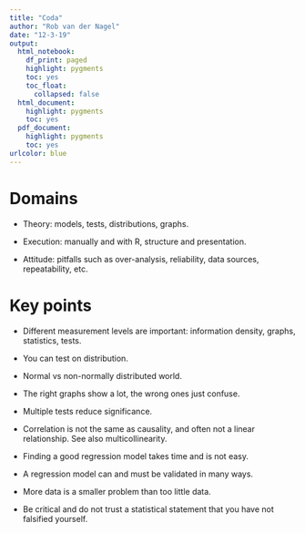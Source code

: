 ```yaml
---
title: "Coda"
author: "Rob van der Nagel"
date: "12-3-19"
output:
  html_notebook:
    df_print: paged
    highlight: pygments
    toc: yes
    toc_float:
      collapsed: false
  html_document:
    highlight: pygments
    toc: yes
  pdf_document:
    highlight: pygments
    toc: yes
urlcolor: blue
---
```


# Domains

* Theory: models, tests, distributions, graphs.

* Execution: manually and with R, structure and presentation.

* Attitude: pitfalls such as over-analysis, reliability, data sources, repeatability, etc.

# Key points

* Different measurement levels are important: information density, graphs, statistics, tests.

* You can test on distribution.

* Normal vs non-normally distributed world.

* The right graphs show a lot, the wrong ones just confuse.

* Multiple tests reduce significance.

* Correlation is not the same as causality, and often not a linear relationship. See also multicollinearity.

* Finding a good regression model takes time and is not easy.

* A regression model can and must be validated in many ways.

* More data is a smaller problem than too little data.

* Be critical and do not trust a statistical statement that you have not falsified yourself.